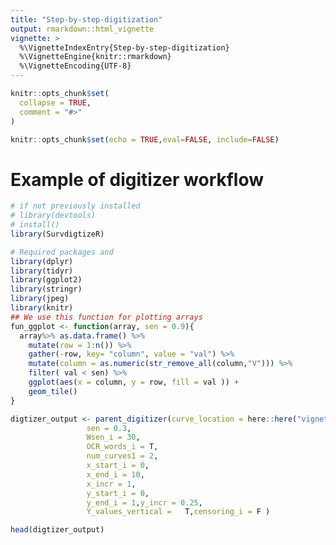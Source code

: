 ```yaml
---
title: "Step-by-step-digitization"
output: rmarkdown::html_vignette
vignette: >
  %\VignetteIndexEntry{Step-by-step-digitization}
  %\VignetteEngine{knitr::rmarkdown}
  %\VignetteEncoding{UTF-8}
---
```


```r
knitr::opts_chunk$set(
  collapse = TRUE,
  comment = "#>"
)
```

```r
knitr::opts_chunk$set(echo = TRUE,eval=FALSE, include=FALSE)
```

# Example of digitizer workflow

```r
# if not previously installed 
# library(devtools)
# install()
library(SurvdigtizeR)
```

```r
# Required packages and 
library(dplyr)
library(tidyr)
library(ggplot2)
library(stringr)
library(jpeg)
library(knitr)
## We use this function for plotting arrays
fun_ggplot <- function(array, sen = 0.9){
  array%>% as.data.frame() %>%
    mutate(row = 1:n()) %>%
    gather(-row, key= "column", value = "val") %>%
    mutate(column = as.numeric(str_remove_all(column,"V"))) %>%
    filter( val < sen) %>% 
    ggplot(aes(x = column, y = row, fill = val )) +
    geom_tile() 
}
```

```r
digtizer_output <- parent_digitizer(curve_location = here::here("vignettes","KMcurve.png"),
                 sen = 0.3,
                 Wsen_i = 30,
                 OCR_words_i = T,
                 num_curves1 = 2,
                 x_start_i = 0,
                 x_end_i = 10,
                 x_incr = 1,
                 y_start_i = 0,
                 y_end_i = 1,y_incr = 0.25,
                 Y_values_vertical =   T,censoring_i = F )

head(digtizer_output) 
```

